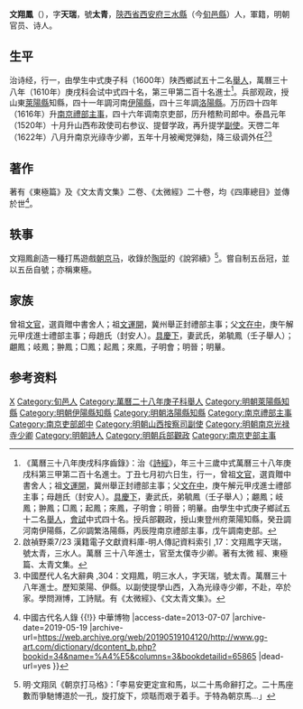 {{明清人物信息框
| 姓名 = 文翔鳳
| 原名 =
| 圖片名稱= 
| 圖片大小 =
| 圖片說明 = 
| 最高職務 = 南京光祿寺少卿
| 國家 = 大明 
| 爵位 =
| 籍貫 = [[陝西省|陝西省]][[西安府|西安府]][[三水县_(陕西)|三水縣]]
| 族裔 = 
| 旗籍 = 
| 字號 = 字天瑞，號太青
| 諡號 =
| 出生日期 = 萬曆五年（1577年）
| 出生地點 =
| 逝世日期 = 崇禎十五年（1642年）
| 逝世地點 =
| 墓葬 =
| 配偶 = 武氏
| 親屬 = （曾祖）文官，（祖）文運開<br>（父）[[文在中|文在中]]，（母）趙氏（封安人）
| 出身 =
* 萬曆二十八年庚子科舉人
* 萬曆三十八年庚戌科同進士出身
| 經歷 =
| 著作 =  
*《太微經》
*《文太青文集》
}}
'''文翔鳳'''（{{bd|1577年||1642年||Wen文}}），字'''天瑞'''，號'''太青'''，[[陝西省|陝西省]][[西安府|西安府]][[三水县_(陕西)|三水縣]]（今[[旬邑縣|旬邑縣]]）人，軍籍，明朝官员、诗人。

==生平==
治诗经，行一，由學生中式庚子科（1600年）陕西鄉試五十二名[[舉人|舉人]]，萬曆三十八年（1610年）庚戌科会试中式四十名，第三甲第二百十名進士<ref>《萬曆三十八年庚戌科序齒錄》：治《[[詩經|詩經]]》，年三十三歲中式萬曆三十八年庚戌科第三甲第二百十名進士。丁丑七月初六日生，行一，曾祖[[文官|文官]]，選貢贈中書舍人；祖[[文運開|文運開]]，冀州舉正封禮部主事；父[[文在中|文在中]]，庚午解元甲戌進士禮部主事；母趙氏（封安人）。[[具慶下|具慶下]]，妻武氏，弟毓鳳（壬子舉人）；翽鳳；岐鳳；翀鳳；□鳳；起鳳；來鳳，子明會；明晉；明曅。由學生中式庚子鄉試五十二名[[舉人|舉人]]，[[會試|會試]]中式四十名。授兵部觀政，授山東登州府萊陽知縣，癸丑調河南伊陽縣，乙卯調繁洛陽縣，丙辰陞南京禮部主事，戊午調南吏部。</ref>。兵部观政，授山東[[萊陽縣|萊陽縣]]知縣，四十一年調河南[[伊陽縣|伊陽縣]]，四十三年調[[洛陽縣|洛陽縣]]。万历四十四年（1616年）升[[南京|南京]][[禮部|禮部]][[主事|主事]]，四十六年调南京吏部，历升稽勲司郎中。泰昌元年（1520年）十月升山西布政使司右参议、提督学政，再升提学[[副使|副使]]。天啓二年（1622年）八月升南京光祿寺少卿，五年十月被阉党弹劾，降三级调外任<ref>啟禎野乘7/23	漢籍電子文獻資料庫-明人傳記資料索引 ,17：文翔鳳字天瑞，號太青，三水人。萬曆 三十八年進士，官至太僕寺少卿。著有太微 經、東極篇、太青文集。</ref><ref>中國歷代人名大辭典 ,304：文翔鳳，明三水人，字天瑞，號太青。萬曆三十八年進士。歷知萊陽、伊縣。以副使提學山西，入為光祿寺少卿，不赴，卒於家。學問淵博，工詩賦。有《太微經》、《文太青文集》。</ref>

==著作==
著有《東極篇》及《文太青文集》二卷、《太微經》二十卷，均《四庫總目》並傳於世<ref>{{Cite web |url=http://www.gg-art.com/dictionary/dcontent_b.php?bookid=34&name=%A4%E5&columns=3&bookdetailid=65865 |title=文翔鳳 {{!}} 中國古代名人錄 {{!}} 中華博物 |access-date=2013-07-07 |archive-date=2019-05-19 |archive-url=https://web.archive.org/web/20190519104120/http://www.gg-art.com/dictionary/dcontent_b.php?bookid=34&name=%A4%E5&columns=3&bookdetailid=65865 |dead-url=yes }}</ref>。

== 轶事 ==
文翔鳳創造一種打馬遊戲[[朝京马|朝京马]]，收錄於[[陶珽|陶珽]]的《說郛續》<ref>明·文翔凤《朝京打马格》：「李易安更定宣和馬，以二十馬命辭打之。二十馬座數而爭馳博道於一孔，旋打旋下，烦聒而艰于着手。于特為朝京馬...」</ref>。嘗自制五岳冠，並以五岳自號；亦稱東極。

==家族== 
曾祖[[文官|文官]]，選貢贈中書舍人；祖[[文運開|文運開]]，冀州舉正封禮部主事；父[[文在中|文在中]]，庚午解元甲戌進士禮部主事；母趙氏（封安人）。[[具慶下|具慶下]]，妻武氏，弟毓鳳（壬子舉人）；翽鳳；岐鳳；翀鳳；□鳳；起鳳；來鳳，子明會；明晉；明曅。

== 参考资料 ==
{{reflist}}

{{start box}}
{{s-off}}
{{s-before|[[郭允厚|郭允厚]]}}
{{s-title|明朝洛陽縣知縣|萬曆年間}}
{{s-after|[[胡克開|胡克開]]}}
{{end box}}

{{萬曆三十八年庚戌科殿试金榜}}

{{Authority control}}

{{DEFAULTSORT:Wen文}}
[[Category:文姓|X]]
[[Category:旬邑人|Category:旬邑人]]
[[Category:萬曆二十八年庚子科舉人|Category:萬曆二十八年庚子科舉人]]
[[Category:明朝萊陽縣知縣|Category:明朝萊陽縣知縣]]
[[Category:明朝伊陽縣知縣|Category:明朝伊陽縣知縣]]
[[Category:明朝洛陽縣知縣|Category:明朝洛陽縣知縣]]
[[Category:南京禮部主事|Category:南京禮部主事]]
[[Category:南京吏部郎中|Category:南京吏部郎中]]
[[Category:明朝山西按察司副使|Category:明朝山西按察司副使]]
[[Category:明朝南京光禄寺少卿|Category:明朝南京光禄寺少卿]]
[[Category:明朝詩人|Category:明朝詩人]]
[[Category:明朝兵部觀政|Category:明朝兵部觀政]]
[[Category:南京吏部主事|Category:南京吏部主事]]